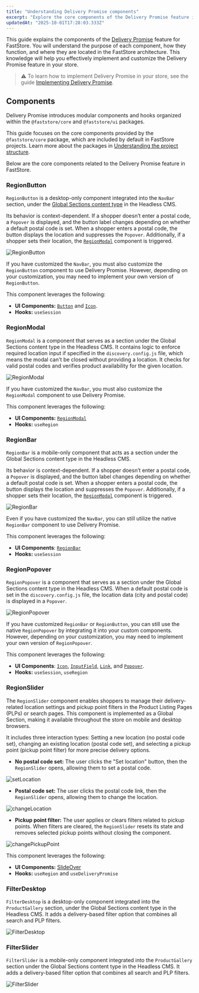 ```yaml
---
title: "Understanding Delivery Promise components"
excerpt: "Explore the core components of the Delivery Promise feature in FastStore, their functions, and how they integrate into your store."
updatedAt: "2025-10-01T17:28:03.333Z"
---
```


This guide explains the components of the [Delivery Promise](https://developers.vtex.com/docs/guides/faststore/delivery-promise-overview) feature for FastStore. You will understand the purpose of each component, how they function, and where they are located in the FastStore architecture. This knowledge will help you effectively implement and customize the Delivery Promise feature in your store.

>⚠️ To learn how to implement Delivery Promise in your store, see the guide [Implementing Delivery Promise](https://developers.vtex.com/docs/guides/faststore/delivery-promise-implementation).

## Components

Delivery Promise introduces modular components and hooks organized within the `@faststore/core` and `@faststore/ui` packages. 

This guide focuses on the core components provided by the `@faststore/core` package, which are included by default in FastStore projects. Learn more about the packages in [Understanding the project structure](https://developers.vtex.com/docs/guides/faststore/project-structure-overview#packagejson).

Below are the core components related to the Delivery Promise feature in FastStore.

### RegionButton

`RegionButton` is a desktop-only component integrated into the `NavBar` section, under the [Global Sections content type](https://developers.vtex.com/docs/guides/faststore/headless-cms-overview#content-types) in the Headless CMS.

Its behavior is context-dependent. If a shopper doesn’t enter a postal code, a `Popover` is displayed, and the button label changes depending on whether a default postal code is set. When a shopper enters a postal code, the button displays the location and suppresses the `Popover`. Additionally, if a shopper sets their location, the [`RegionModal`](#regionmodal) component is triggered.

![RegionButton](https://vtexhelp.vtexassets.com/assets/docs/src/region-button___ccb03f5e9e36d837a4b03aae6a0a58ff.png)

If you have customized the `NavBar`, you must also customize the `RegionButton` component to use Delivery Promise. However, depending on your customization, you may need to implement your own version of `RegionButton`.

This component leverages the following:

* **UI Components:** [`Button`](https://developers.vtex.com/docs/guides/faststore/atoms-button) and [`Icon`](https://developers.vtex.com/docs/guides/faststore/atoms-icon).
* **Hooks:** `useSession`

### RegionModal

`RegionModal` is a component that serves as a section under the Global Sections content type in the Headless CMS. It contains logic to enforce required location input if specified in the `discovery.config.js` file, which means the modal can't be closed without providing a location. It checks for valid postal codes and verifies product availability for the given location.

![RegionModal](https://vtexhelp.vtexassets.com/assets/docs/src/region-modal___6352f280eeb8eb77ee4674a5caf4f328.png)

If you have customized the `NavBar`, you must also customize the `RegionModal` component to use Delivery Promise.

This component leverages the following:

* **UI Components:** [`RegionModal`](https://developers.vtex.com/docs/guides/faststore/organisms-region-modal)
* **Hooks:** `useRegion`

### RegionBar

`RegionBar` is a mobile-only component that acts as a section under the Global Sections content type in the Headless CMS.

Its behavior is context-dependent. If a shopper doesn’t enter a postal code, a `Popover` is displayed, and the button label changes depending on whether a default postal code is set. When a shopper enters a postal code, the button displays the location and suppresses the `Popover`. Additionally, if a shopper sets their location, the [`RegionModal`](#regionmodal) component is triggered.

![RegionBar](https://vtexhelp.vtexassets.com/assets/docs/src/regionbar80___52615261c9d206fd8e305d92751c00b5.png)

Even if you have customized the `NavBar`, you can still utilize the native `RegionBar` component to use Delivery Promise.

This component leverages the following:

* **UI Components**: [`RegionBar`](https://developers.vtex.com/docs/guides/faststore/molecules-region-bar)
* **Hooks:** `useSession`

### RegionPopover

`RegionPopover` is a component that serves as a section under the Global Sections content type in the Headless CMS. When a default postal code is set in the `discovery.config.js` file, the location data (city and postal code) is displayed in a `Popover`.

![RegionPopover](https://vtexhelp.vtexassets.com/assets/docs/src/regionpopover___dedb0aad756657e71d4c8d40cb2ef5e7.png)

If you have customized `RegionBar` or `RegionButton`, you can still use the native `RegionPopover` by integrating it into your custom components. However, depending on your customization, you may need to implement your own version of `RegionPopover`.

This component leverages the following:

* **UI Components**: [`Icon`](https://developers.vtex.com/docs/guides/faststore/atoms-icon), [`InputField`](https://developers.vtex.com/docs/guides/faststore/molecules-input-field), [`Link`](https://developers.vtex.com/docs/guides/faststore/atoms-link), and [`Popover`](https://developers.vtex.com/docs/guides/faststore/molecules-popover).
* **Hooks:** `useSession`, `useRegion`

### RegionSlider

The `RegionSlider` component enables shoppers to manage their delivery-related location settings and pickup point filters in the Product Listing Pages (PLPs) or search pages. This component is implemented as a Global Section, making it available throughout the store on mobile and desktop browsers.

It includes three interaction types: Setting a new location (no postal code set), changing an existing location (postal code set), and selecting a pickup point (pickup point filter) for more precise delivery options.

* **No postal code set:** The user clicks the "Set location" button, then the `RegionSlider` opens, allowing them to set a postal code.

![setLocation](https://vtexhelp.vtexassets.com/assets/docs/src/set-location___8887a7be647d76a0584e1b977233a672.png)

* **Postal code set:** The user clicks the postal code link, then the `RegionSlider` opens, allowing them to change the location.

![changeLocation](https://vtexhelp.vtexassets.com/assets/docs/src/change-location___ada68e0df1bac1e8a20abc9040dbf82f.png)

* **Pickup point filter:** The user applies or clears filters related to pickup points. When filters are cleared, the `RegionSlider` resets its state and removes selected pickup points without closing the component.

![changePickupPoint](https://vtexhelp.vtexassets.com/assets/docs/src/change-pickup-point___458c47c2a06d40385e47058bcbfeaac2.png)

This component leverages the following:

* **UI Components:** [SlideOver](https://developers.vtex.com/docs/guides/faststore/organisms-slide-over)
* **Hooks:** `useRegion` and `useDeliveryPromise`

### FilterDesktop

`FilterDesktop` is a desktop-only component integrated into the `ProductGallery` section, under the Global Sections content type in the Headless CMS. It adds a delivery-based filter option that combines all search and PLP filters.

![FilterDesktop](https://vtexhelp.vtexassets.com/assets/docs/src/filter-desktop___b7c358c72f742ab91467621e4d19839a.png)

### FilterSlider

`FilterSlider` is a mobile-only component integrated into the `ProductGallery` section under the Global Sections content type in the Headless CMS. It adds a delivery-based filter option that combines all search and PLP filters.

![FilterSlider](https://vtexhelp.vtexassets.com/assets/docs/src/filter-slider___f885f64836ae3bf247ab7b849575230d.png)